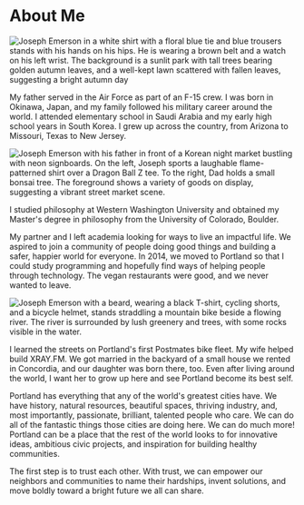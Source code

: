 # About Me

![Joseph Emerson in a white shirt with a floral blue tie and blue trousers stands with his hands on his hips. He is wearing a brown belt and a watch on his left wrist. The background is a sunlit park with tall trees bearing golden autumn leaves, and a well-kept lawn scattered with fallen leaves, suggesting a bright autumn day](/casual-sun-16-9.jpeg)

My father served in the Air Force as part of an F-15 crew. I was born in Okinawa, Japan, and my family followed his military career around the world. I attended elementary school in Saudi Arabia and my early high school years in South Korea. I grew up across the country, from Arizona to Missouri, Texas to New Jersey.

![Joseph Emerson with his father in front of a Korean night market bustling with neon signboards. On the left, Joseph sports a laughable flame-patterned shirt over a Dragon Ball Z tee. To the right, Dad holds a small bonsai tree. The foreground shows a variety of goods on display, suggesting a vibrant street market scene.](/korea.jpg)

I studied philosophy at Western Washington University and obtained my Master's degree in philosophy from the University of Colorado, Boulder.

My partner and I left academia looking for ways to live an impactful life. We aspired to join a community of people doing good things and building a safer, happier world for everyone. In 2014, we moved to Portland so that I could study programming and hopefully find ways of helping people through technology. The vegan restaurants were good, and we never wanted to leave.

![Joseph Emerson with a beard, wearing a black T-shirt, cycling shorts, and a bicycle helmet, stands straddling a mountain bike beside a flowing river. The river is surrounded by lush greenery and trees, with some rocks visible in the water.](/boulder.jpg)

I learned the streets on Portland's first Postmates bike fleet. My wife helped build XRAY.FM. We got married in the backyard of a small house we rented in Concordia, and our daughter was born there, too. Even after living around the world, I want her to grow up here and see Portland become its best self.

Portland has everything that any of the world's greatest cities have. We have history, natural resources, beautiful spaces, thriving industry, and, most importantly, passionate, brilliant, talented people who care. We can do all of the fantastic things those cities are doing here. We can do much more! Portland can be a place that the rest of the world looks to for innovative ideas, ambitious civic projects, and inspiration for building healthy communities.

The first step is to trust each other. With trust, we can empower our neighbors and communities to name their hardships, invent solutions, and move boldly toward a bright future we all can share.